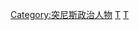 {{Commonscat|Prime ministers of Tunisia}}

[[Category:突尼斯政治人物|Category:突尼斯政治人物]]
[[Category:各国总理|T]]
[[Category:各国政府首脑|T]]